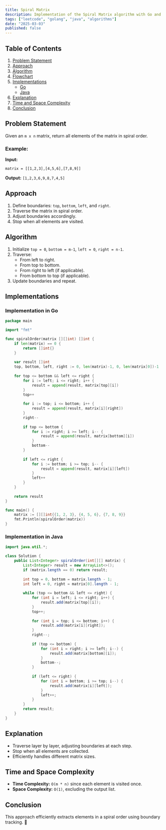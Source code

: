 ```yaml
---
title: Spiral Matrix
description: Implementation of the Spiral Matrix algorithm with Go and Java.
tags: ["leetcode", "golang", "java", "algorithms"]
date: "2025-03-03"
published: false
---
```


## Table of Contents

1. [Problem Statement](#problem-statement)
2. [Approach](#approach)
3. [Algorithm](#algorithm)
4. [Flowchart](#flowchart)
5. [Implementations](#implementations)
   - [Go](#implementation-in-go)
   - [Java](#implementation-in-java)
6. [Explanation](#explanation)
7. [Time and Space Complexity](#time-and-space-complexity)
8. [Conclusion](#conclusion)

## Problem Statement

Given an `m x n` matrix, return all elements of the matrix in spiral order.

### Example:

**Input:**
```
matrix = [[1,2,3],[4,5,6],[7,8,9]]
```
**Output:** `[1,2,3,6,9,8,7,4,5]`

## Approach

1. Define boundaries: `top`, `bottom`, `left`, and `right`.
2. Traverse the matrix in spiral order.
3. Adjust boundaries accordingly.
4. Stop when all elements are visited.

## Algorithm

1. Initialize `top = 0`, `bottom = m-1`, `left = 0`, `right = n-1`.
2. Traverse:
   - From left to right.
   - From top to bottom.
   - From right to left (if applicable).
   - From bottom to top (if applicable).
3. Update boundaries and repeat.

## Implementations

### Implementation in Go

```go
package main

import "fmt"

func spiralOrder(matrix [][]int) []int {
    if len(matrix) == 0 {
        return []int{}
    }
    
    var result []int
    top, bottom, left, right := 0, len(matrix)-1, 0, len(matrix[0])-1
    
    for top <= bottom && left <= right {
        for i := left; i <= right; i++ {
            result = append(result, matrix[top][i])
        }
        top++
        
        for i := top; i <= bottom; i++ {
            result = append(result, matrix[i][right])
        }
        right--
        
        if top <= bottom {
            for i := right; i >= left; i-- {
                result = append(result, matrix[bottom][i])
            }
            bottom--
        }
        
        if left <= right {
            for i := bottom; i >= top; i-- {
                result = append(result, matrix[i][left])
            }
            left++
        }
    }
    
    return result
}

func main() {
    matrix := [][]int{{1, 2, 3}, {4, 5, 6}, {7, 8, 9}}
    fmt.Println(spiralOrder(matrix))
}
```

### Implementation in Java

```java
import java.util.*;

class Solution {
    public List<Integer> spiralOrder(int[][] matrix) {
        List<Integer> result = new ArrayList<>();
        if (matrix.length == 0) return result;
        
        int top = 0, bottom = matrix.length - 1;
        int left = 0, right = matrix[0].length - 1;
        
        while (top <= bottom && left <= right) {
            for (int i = left; i <= right; i++) {
                result.add(matrix[top][i]);
            }
            top++;
            
            for (int i = top; i <= bottom; i++) {
                result.add(matrix[i][right]);
            }
            right--;
            
            if (top <= bottom) {
                for (int i = right; i >= left; i--) {
                    result.add(matrix[bottom][i]);
                }
                bottom--;
            }
            
            if (left <= right) {
                for (int i = bottom; i >= top; i--) {
                    result.add(matrix[i][left]);
                }
                left++;
            }
        }
        return result;
    }
}
```

## Explanation

- Traverse layer by layer, adjusting boundaries at each step.
- Stop when all elements are collected.
- Efficiently handles different matrix sizes.

## Time and Space Complexity

- **Time Complexity:** `O(m * n)` since each element is visited once.
- **Space Complexity:** `O(1)`, excluding the output list.

## Conclusion

This approach efficiently extracts elements in a spiral order using boundary tracking. 🚀